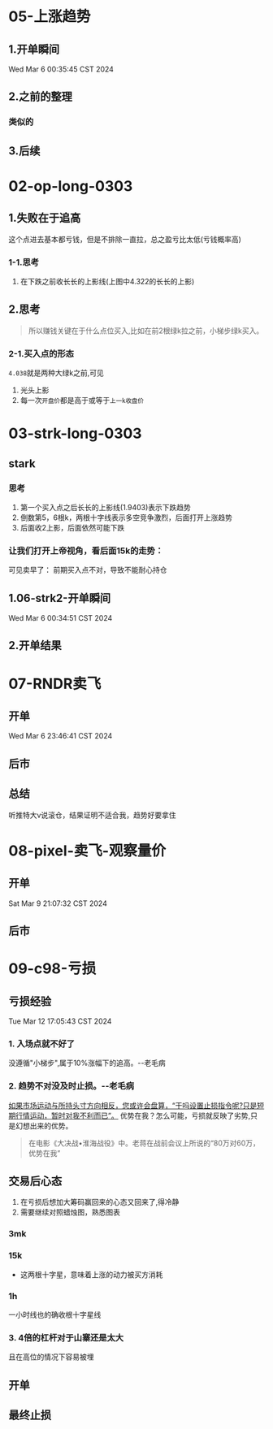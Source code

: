 
# 05-上涨趋势

## 1.开单瞬间
Wed Mar  6 00:35:45 CST 2024

<ImageRender alt='test1' width='50%' height='auto' path='/trader2/04-lunaTrade.jpg' />

## 2.之前的整理
<ImageRender alt='test1' width='50%' height='auto' path='/trader2/04-luna-2.jpg' />

### 类似的
<ImageRender alt='test1' width='50%' height='auto' path='/trader2/04-luna-1.jpg' />

## 3.后续
<ImageRender alt='test1' width='50%' height='auto' path='/trader2/04-luna-3.jpg' />

# 02-op-long-0303

## 1.失败在于追高
这个点进去基本都亏钱，但是不排除一直拉，总之盈亏比太低(亏钱概率高)

<ImageRender alt='test1' width='50%' height='auto' path='/trader2/02-op.png' />

### 1-1.思考
1. 在下跌之前收长长的上影线(上图中4.322的长长的上影)

## 2.思考
>所以赚钱关键在于什么点位买入,比如在前2根绿k拉之前，小梯步绿k买入。

### 2-1.买入点的形态
`4.038`就是两种大绿k之前,可见
1. 光头上影
2. 每一次`开盘价`都是高于或等于`上一k收盘价`
<ImageRender alt='test1' width='50%' height='auto' path='/trader2/02-op-2.jpg' />

# 03-strk-long-0303

## stark
<ImageRender alt='test1' width='50%' height='auto' path='/trader2/03-strk.png' />

### 思考
1. 第一个买入点之后长长的上影线(1.9403)表示下跌趋势
2. 倒数第5，6根k，两根十字线表示多空竞争激烈，后面打开上涨趋势
3. 后面收2上影，后面依然可能下跌

### 让我们打开上帝视角，看后面15k的走势：
可见卖早了： 前期买入点不对，导致不能耐心持仓

<ImageRender alt='test1' width='50%' height='auto' path='/trader2/03-strk2.jpg' />

## 1.06-strk2-开单瞬间
Wed Mar  6 00:34:51 CST 2024

<ImageRender alt='test1' width='50%' height='auto' path='/trader2/05-strk2-trade.jpg' />

## 2.开单结果
<ImageRender alt='test1' width='50%' height='auto' path='/trader2/05-strk2.jpg' />

# 07-RNDR卖飞

## 开单
Wed Mar  6 23:46:41 CST 2024

<ImageRender alt='test1' width='50%' height='auto' path='/trader2/06-rndr1.jpg' />

## 后市

<ImageRender alt='test1' width='50%' height='auto' path='/trader2/06-rndr2.jpg' />

## 总结
听推特大v说滚仓，结果证明不适合我，趋势好要拿住

# 08-pixel-卖飞-观察量价

## 开单
Sat Mar  9 21:07:32 CST 2024

<ImageRender alt='test1' width='50%' height='auto' path='/trader2/07-pixel1.jpg' />

## 后市
<ImageRender alt='test1' width='50%' height='auto' path='/trader2/07-pixel2.jpg' />

# 09-c98-亏损
## 亏损经验
Tue Mar 12 17:05:43 CST 2024
### 1. 入场点就不好了
没遵循"小梯步",属于10%涨幅下的追高。--老毛病
### 2. 趋势不对没及时止损。--老毛病
[如果市场运动与所持头寸方向相反，您或许会盘算，“干吗设置止损指令呢?只是短期行情运动，暂时对我不利而已”。](./00-止损.md)
优势在我？怎么可能，亏损就反映了劣势,只是幻想出来的优势。

>在电影《大决战•淮海战役》中。老蒋在战前会议上所说的“80万对60万，优势在我”

## 交易后心态
1. 在亏损后想加大筹码赢回来的心态又回来了,得冷静
2. 需要继续对照蜡烛图，熟悉图表

### 3mk
<ImageRender alt='test1' width='50%' height='auto' path='/trader2/08-c98-4.png' />

### 15k
* 这两根十字星，意味着上涨的动力被买方消耗<br/>
<ImageRender alt='test1' width='50%' height='auto' path='/trader2/08-c98-3.png' />

### 1h
一小时线也的确收根十字星线<br/>
<ImageRender alt='test1' width='50%' height='auto' path='/trader2/08-c98-5.png' />

### 3. 4倍的杠杆对于山寨还是太大
且在高位的情况下容易被埋

## 开单
<ImageRender alt='test1' width='50%' height='auto' path='/trader2/08-c98-1.png' />

## 最终止损
<ImageRender alt='test1' width='auto' height='auto' path='/trader2/08-c98-2.png' />
